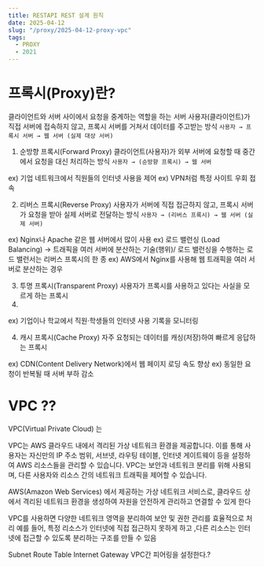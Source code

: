 ```yaml
---
title: RESTAPI REST 설계 원칙
date: 2025-04-12
slug: "/proxy/2025-04-12-proxy-vpc"
tags:
  - PROXY
  - 2021
---
```


# 프록시(Proxy)란?
클라이언트와 서버 사이에서 요청을 중계하는 역할을 하는 서버
사용자(클라이언트)가 직접 서버에 접속하지 않고, 프록시 서버를 거쳐서 데이터를 주고받는 방식
`사용자 → 프록시 서버 → 웹 서버 (실제 대상 서버)`
1) 순방향 프록시(Forward Proxy)
클라이언트(사용자)가 외부 서버에 요청할 때 중간에서 요청을 대신 처리하는 방식
`사용자 → (순방향 프록시) → 웹 서버`

ex) 기업 네트워크에서 직원들의 인터넷 사용을 제어
ex) VPN처럼 특정 사이트 우회 접속

2) 리버스 프록시(Reverse Proxy)
사용자가 서버에 직접 접근하지 않고, 프록시 서버가 요청을 받아 실제 서버로 전달하는 방식
`사용자 → (리버스 프록시) → 웹 서버 (실제 서버)`

ex) Nginx나 Apache 같은 웹 서버에서 많이 사용
ex) 로드 밸런싱 (Load Balancing) → 트래픽을 여러 서버에 분산하는 기술(행위)/ 로드 밸런싱을 수행하는 로드 밸런서는 리버스 프록시의 한 종
ex) AWS에서 Nginx를 사용해 웹 트래픽을 여러 서버로 분산하는 경우

3) 투명 프록시(Transparent Proxy)
사용자가 프록시를 사용하고 있다는 사실을 모르게 하는 프록시
4)
ex) 기업이나 학교에서 직원·학생들의 인터넷 사용 기록을 모니터링


4) 캐시 프록시(Cache Proxy)
자주 요청되는 데이터를 캐싱(저장)하여 빠르게 응답하는 프록시

ex) CDN(Content Delivery Network)에서 웹 페이지 로딩 속도 향상
ex) 동일한 요청이 반복될 때 서버 부하 감소

# VPC ??
VPC(Virtual Private Cloud) 는

VPC는 AWS 클라우드 내에서 격리된 가상 네트워크 환경을 제공합니다.
이를 통해 사용자는 자신만의 IP 주소 범위, 서브넷, 라우팅 테이블, 인터넷 게이트웨이 등을 설정하여 AWS 리소스들을 관리할 수 있습니다.
VPC는 보안과 네트워크 분리를 위해 사용되며,
다른 사용자와 리소스 간의 네트워크 트래픽을 제어할 수 있습니다.

AWS(Amazon Web Services) 에서 제공하는 가상 네트워크 서비스로,
클라우드 상에서 격리된 네트워크 환경을 생성하여 자원을 안전하게 관리하고 연결할 수 있게 한다

VPC를 사용하면 다양한 네트워크 영역을 분리하여 보안 및 권한 관리를 효율적으로 처리 예를 들어,
특정 리소스가 인터넷에 직접 접근하지 못하게 하고
,다른 리소스는 인터넷에 접근할 수 있도록 분리하는 구조를 만들 수 있음

Subnet
Route Table
Internet Gateway
VPC간 피어링을 설정한다.?